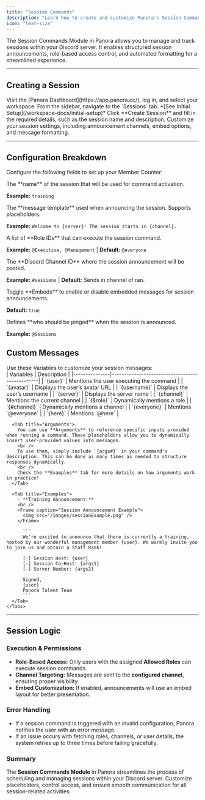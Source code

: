 ```yaml
---
title: "Session Commands"
description: "Learn how to create and customize Panora's Session Command Module."
icon: "text-size"
---
```


The Session Commands Module in Panora allows you to manage and track sessions within your Discord server. It enables structured session announcements, role-based access control, and automated formatting for a streamlined experience.

---

## Creating a Session

<Steps>
  <Step title="Open Your Workspace">
    Visit the [Panora Dashboard](https://app.panora.cc/), log in, and select your workspace. From the sidebar, navigate to the `Sessions` tab. *[See Initial Setup](/workspace-docs/initial-setup)*
  </Step>

  <Step title="Create a New Session">
    Click **Create Session** and fill in the required details, such as the session name and description.  
  </Step>
    <Step title="Configure Session Settings">  
    Customize your session settings, including announcement channels, embed options, and message formatting.  
  </Step>
</Steps>

---

## Configuration Breakdown

Configure the following fields to set up your Member Counter:

<ResponseField name="Session Name" type="string" required>
  The **name** of the session that will be used for command activation.

**Example:** `training`

</ResponseField>

<ResponseField name="Description" type="string" required>
  The **message template** used when announcing the session. Supports placeholders.

**Example:** `Welcome to {server}! The session starts in {channel}.`

</ResponseField>

<ResponseField name="Allowed Roles" type="array" optional>
  A list of **Role IDs** that can execute the session command.

**Example:** `@Executive, @Management` | **Default:** `@everyone`

</ResponseField>

<ResponseField name="Channel ID" type="number" optional>
  The **Discord Channel ID** where the session announcement will be posted.

**Example:** `#sessions` | **Default:** Sends in channel of ran.

</ResponseField>

<ResponseField name="Embed" type="boolean" required>
  Toggle **Embeds** to enable or disable embedded messages for session announcements.

**Default:** `true`

</ResponseField>

<ResponseField name="Ping" type="string" optional>
  Defines **who should be pinged** when the session is announced.

**Example:** `@Sessions`

</ResponseField>

## Custom Messages

<CardGroup cols={1}>
  <Card title="Personalize Session Messages">
    <Tabs>
      <Tab title="Variables">
        Use these Variables to customize your session messages:
        <br />
        | Variables     | Description                                    |
        |---------------|------------------------------------------------|
        | `{user}`      | Mentions the user executing the command        |
        | `{avatar}`    | Displays the user’s avatar URL                 |
        | `{username}`  | Displays the user’s username                   |
        | `{server}`    | Displays the server name                       |
        | `{channel}`   | Mentions the current channel                   |
        | `{&role}`     | Dynamically mentions a role                    |
        | `{#channel}`  | Dynamically mentions a channel                 |
        | `{everyone}`  | Mentions `@everyone`                           |
        | `{here}`      | Mentions `@here`                               |
      </Tab>

      <Tab title="Arguments">
        You can use **Arguments** to reference specific inputs provided when running a command. These placeholders allow you to dynamically insert user-provided values into messages.
        <br />
        To use them, simply include `{args#}` in your command's description. This can be done as many times as needed to structure responses dynamically.
        <br />
        Check the **Examples** tab for more details on how arguments work in practice!
      </Tab>

      <Tab title="Examples">
        - **Training Announcement:**
        <br />
        <Frame caption="Session Announcement Example">
          <img src="/images/sessionExample.png" />
        </Frame>

          ```
          We're excited to announce that there is currently a training, hosted by our wonderful management member {user}. We warmly invite you to join us and obtain a Staff Rank!

          [-] Session Host: {user}
          [-] Session Co-Host: {args1}
          [-] Server Number: {args2}

          Signed,
          {user}
          Panora Talent Team
          ```
      </Tab>
    </Tabs>

  </Card>
</CardGroup>

---

## Session Logic  

### Execution & Permissions  
- **Role-Based Access:** Only users with the assigned **Allowed Roles** can execute session commands.  
- **Channel Targeting:** Messages are sent to the **configured channel**, ensuring proper visibility.  
- **Embed Customization:** If enabled, announcements will use an embed layout for better presentation.  

### Error Handling  
- If a session command is triggered with an invalid configuration, Panora notifies the user with an error message.  
- If an issue occurs with fetching roles, channels, or user details, the system retries up to three times before failing gracefully.  

### Summary  
The **Session Commands Module** in Panora streamlines the process of scheduling and managing sessions within your Discord server. Customize placeholders, control access, and ensure smooth communication for all session-related activities. 
